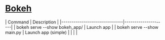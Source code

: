 = [[Bokeh]] =


| Command                       | Description         |
|-------------------------------|---------------------|
| bokeh serve --show bokeh_app/ | Launch app          |
| bokeh serve --show main.py    | Launch app (simple) |
|                               |                     |


